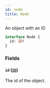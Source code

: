 ```yaml
---
id: node
title: Node
---
```


An object with an ID

```graphql
interface Node {
  id: ID!
}
```

### Fields

#### `id` ([`ID`](../order-view-service/scalars/id))

The id of the object.
